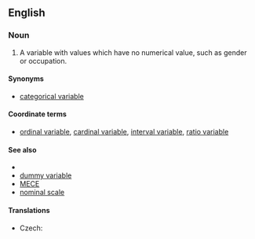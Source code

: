 ==English==

===Noun===
{{en-noun|head=[[nominal]] [[variable]]}}

# {{context|statistics|metrics}} A variable with values which have no numerical value, such as gender or occupation.
{{examples-right|examples=<u>Types of leaf arrangement<u><br>opposite, alternate, whorled<br><u>States of matter<u><br>solid, liquid, gas, plasma}}

====Synonyms====
* [[categorical variable]]

====Coordinate terms====
* [[ordinal variable]], [[cardinal variable]], [[interval variable]], [[ratio variable]]

====See also====
*{{pedialite|Levels of measurement}}
* [[dummy variable]]
*[[MECE]]
*[[nominal scale]]

====Translations====
{{trans-top|nominal variable}}
* Czech: {{t-|cs|nominální proměnná|f}}
{{trans-mid}}
{{trans-bottom}}